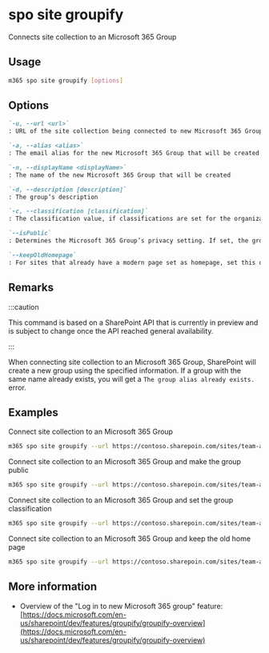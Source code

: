 
# spo site groupify

Connects site collection to an Microsoft 365 Group

## Usage

```sh
m365 spo site groupify [options]
```

## Options

```md definition-list
`-u, --url <url>`
: URL of the site collection being connected to new Microsoft 365 Group

`-a, --alias <alias>`
: The email alias for the new Microsoft 365 Group that will be created

`-n, --displayName <displayName>`
: The name of the new Microsoft 365 Group that will be created

`-d, --description [description]`
: The group’s description

`-c, --classification [classification]`
: The classification value, if classifications are set for the organization. If no value is provided, the default classification will be set, if one is configured

`--isPublic`
: Determines the Microsoft 365 Group’s privacy setting. If set, the group will be public, otherwise it will be private

`--keepOldHomepage`
: For sites that already have a modern page set as homepage, set this option, to keep it as the homepage
```

<Global />

## Remarks

:::caution

This command is based on a SharePoint API that is currently in preview and is subject to change once the API reached general availability.

:::

When connecting site collection to an Microsoft 365 Group, SharePoint will create a new group using the specified information. If a group with the same name already exists, you will get a `The group alias already exists.` error.

## Examples

Connect site collection to an Microsoft 365 Group

```sh
m365 spo site groupify --url https://contoso.sharepoin.com/sites/team-a --alias team-a --displayName 'Team A'
```

Connect site collection to an Microsoft 365 Group and make the group public

```sh
m365 spo site groupify --url https://contoso.sharepoin.com/sites/team-a --alias team-a --displayName 'Team A' --isPublic
```

Connect site collection to an Microsoft 365 Group and set the group classification

```sh
m365 spo site groupify --url https://contoso.sharepoin.com/sites/team-a --alias team-a --displayName 'Team A' --classification HBI
```

Connect site collection to an Microsoft 365 Group and keep the old home page

```sh
m365 spo site groupify --url https://contoso.sharepoin.com/sites/team-a --alias team-a --displayName 'Team A' --keepOldHomepage
```

## More information

- Overview of the "Log in to new Microsoft 365 group" feature: [https://docs.microsoft.com/en-us/sharepoint/dev/features/groupify/groupify-overview](https://docs.microsoft.com/en-us/sharepoint/dev/features/groupify/groupify-overview)

